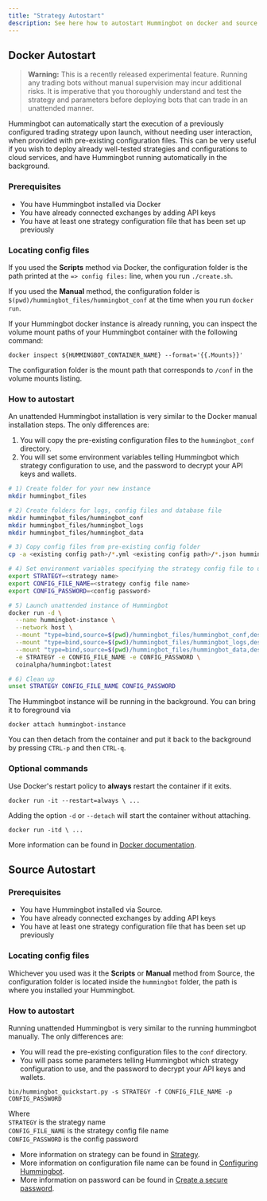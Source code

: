 ```yaml
---
title: "Strategy Autostart"
description: See here how to autostart Hummingbot on docker and source
---
```


## Docker Autostart

> **Warning:** This is a recently released experimental feature. Running any trading bots without manual supervision may incur additional risks. It is imperative that you thoroughly understand and test the strategy and parameters before deploying bots that can trade in an unattended manner.

Hummingbot can automatically start the execution of a previously configured trading strategy upon launch, without needing user interaction, when provided with pre-existing configuration files. This can be very useful if you wish to deploy already well-tested strategies and configurations to cloud services, and have Hummingbot running automatically in the background.

### Prerequisites

- You have Hummingbot installed via Docker
- You have already connected exchanges by adding API keys
- You have at least one strategy configuration file that has been set up previously

### Locating config files

If you used the **Scripts** method via Docker, the configuration folder is the path printed at the `=> config files:` line, when you run `./create.sh`.

If you used the **Manual** method, the configuration folder is `$(pwd)/hummingbot_files/hummingbot_conf` at the time when you run `docker run`.

If your Hummingbot docker instance is already running, you can inspect the volume mount paths of your Hummingbot container with the following command:

```
docker inspect ${HUMMINGBOT_CONTAINER_NAME} --format='{{.Mounts}}'
```

The configuration folder is the mount path that corresponds to `/conf` in the volume mounts listing.

### How to autostart

An unattended Hummingbot installation is very similar to the Docker manual installation steps. The only differences are:

1.  You will copy the pre-existing configuration files to the `hummingbot_conf` directory.
2.  You will set some environment variables telling Hummingbot which strategy configuration to use, and the password to decrypt your API keys and wallets.

```bash
# 1) Create folder for your new instance
mkdir hummingbot_files

# 2) Create folders for logs, config files and database file
mkdir hummingbot_files/hummingbot_conf
mkdir hummingbot_files/hummingbot_logs
mkdir hummingbot_files/hummingbot_data

# 3) Copy config files from pre-existing config folder
cp -a <existing config path>/*.yml <existing config path>/*.json hummingbot_files/hummingbot_conf/

# 4) Set environment variables specifying the strategy config file to use, and the decryption password
export STRATEGY=<strategy name>
export CONFIG_FILE_NAME=<strategy config file name>
export CONFIG_PASSWORD=<config password>

# 5) Launch unattended instance of Hummingbot
docker run -d \
  --name hummingbot-instance \
  --network host \
  --mount "type=bind,source=$(pwd)/hummingbot_files/hummingbot_conf,destination=/conf/" \
  --mount "type=bind,source=$(pwd)/hummingbot_files/hummingbot_logs,destination=/logs/" \
  --mount "type=bind,source=$(pwd)/hummingbot_files/hummingbot_data,destination=/data/" \
  -e STRATEGY -e CONFIG_FILE_NAME -e CONFIG_PASSWORD \
  coinalpha/hummingbot:latest

# 6) Clean up
unset STRATEGY CONFIG_FILE_NAME CONFIG_PASSWORD
```

The Hummingbot instance will be running in the background. You can bring it to foreground via

```
docker attach hummingbot-instance
```

You can then detach from the container and put it back to the background by pressing `CTRL-p` and then `CTRL-q`.

### Optional commands

Use Docker's restart policy to **always** restart the container if it exits.

```
docker run -it --restart=always \ ...
```

Adding the option `-d` or `--detach` will start the container without attaching.

```
docker run -itd \ ...
```

More information can be found in [Docker documentation](https://docs.docker.com/engine/reference/commandline/run/).

## Source Autostart

### Prerequisites

- You have Hummingbot installed via Source.
- You have already connected exchanges by adding API keys
- You have at least one strategy configuration file that has been set up previously

### Locating config files

Whichever you used was it the **Scripts** or **Manual** method from Source, the configuration folder is located inside the `hummingbot` folder, the path is where you installed your Hummingbot.

### How to autostart

Running unattended Hummingbot is very similar to the running hummingbot manually. The only differences are:

- You will read the pre-existing configuration files to the `conf` directory.
- You will pass some parameters telling Hummingbot which strategy configuration to use, and the password to decrypt your API keys and wallets.

```
bin/hummingbot_quickstart.py -s STRATEGY -f CONFIG_FILE_NAME -p CONFIG_PASSWORD
```

Where  
`STRATEGY` is the strategy name  
`CONFIG_FILE_NAME` is the strategy config file name  
`CONFIG_PASSWORD` is the config password

- More information on strategy can be found in [Strategy](/strategies/overview).
- More information on configuration file name can be found in [Configuring Hummingbot](/operation/client).
- More information on password can be found in [Create a secure password](/operation/client/#create-a-secure-password).
